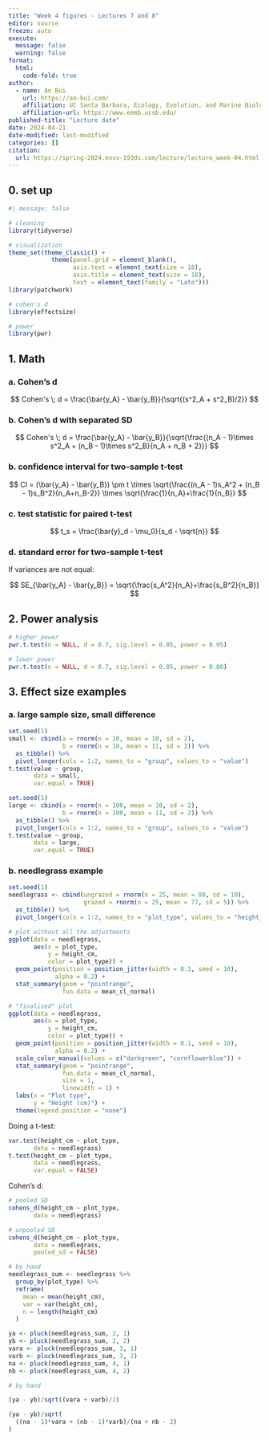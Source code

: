 ```yaml
---
title: "Week 4 figures - Lectures 7 and 8"
editor: source
freeze: auto
execute:
  message: false
  warning: false
format:
  html: 
    code-fold: true
author:
  - name: An Bui
    url: https://an-bui.com/
    affiliation: UC Santa Barbara, Ecology, Evolution, and Marine Biology
    affiliation-url: https://www.eemb.ucsb.edu/
published-title: "Lecture date"
date: 2024-04-21
date-modified: last-modified
categories: []
citation:
  url: https://spring-2024.envs-193ds.com/lecture/lecture_week-04.html
---
```



## 0. set up

```r
#| message: false

# cleaning
library(tidyverse)

# visualization
theme_set(theme_classic() +
            theme(panel.grid = element_blank(),
                  axis.text = element_text(size = 18),
                  axis.title = element_text(size = 18),
                  text = element_text(family = "Lato")))
library(patchwork)

# cohen's d
library(effectsize)

# power
library(pwr)
```

## 1. Math


### a. Cohen's d

$$
Cohen's \; d = \frac{\bar{y_A} - \bar{y_B}}{\sqrt{(s^2_A + s^2_B)/2}}
$$

### b. Cohen's d with separated SD

$$
Cohen's \; d = \frac{\bar{y_A} - \bar{y_B}}{\sqrt{\frac{(n_A - 1)\times s^2_A + (n_B - 1)\times s^2_B}{n_A + n_B + 2}}}
$$



### b. confidence interval for two-sample t-test

$$
CI = (\bar{y_A} - \bar{y_B}) \pm t \times \sqrt{\frac{(n_A - 1)s_A^2 + (n_B - 1)s_B^2}{n_A+n_B-2}} \times \sqrt{\frac{1}{n_A}+\frac{1}{n_B}}
$$

### c. test statistic for paired t-test

$$
t_s = \frac{\bar{y}_d - \mu_0}{s_d - \sqrt{n}}
$$

### d. standard error for two-sample t-test

If variances are not equal:

$$
SE_{\bar{y_A} - \bar{y_B}} = \sqrt{\frac{s_A^2}{n_A}+\frac{s_B^2}{n_B}}
$$

## 2. Power analysis

```r
# higher power
pwr.t.test(n = NULL, d = 0.7, sig.level = 0.05, power = 0.95)

# lower power
pwr.t.test(n = NULL, d = 0.7, sig.level = 0.05, power = 0.80)
```

## 3. Effect size examples

### a. large sample size, small difference

```r
set.seed(1)
small <- cbind(a = rnorm(n = 10, mean = 10, sd = 2), 
               b = rnorm(n = 10, mean = 11, sd = 2)) %>% 
  as_tibble() %>% 
  pivot_longer(cols = 1:2, names_to = "group", values_to = "value")
t.test(value ~ group,
       data = small,
       var.equal = TRUE)

set.seed(1)
large <- cbind(a = rnorm(n = 100, mean = 10, sd = 2), 
               b = rnorm(n = 100, mean = 11, sd = 2)) %>% 
  as_tibble() %>% 
  pivot_longer(cols = 1:2, names_to = "group", values_to = "value")
t.test(value ~ group,
       data = large,
       var.equal = TRUE)
```


### b. needlegrass example

```r
set.seed(1)
needlegrass <- cbind(ungrazed = rnorm(n = 25, mean = 80, sd = 10), 
                     grazed = rnorm(n = 25, mean = 77, sd = 5)) %>% 
  as_tibble() %>% 
  pivot_longer(cols = 1:2, names_to = "plot_type", values_to = "height_cm")

# plot without all the adjustments
ggplot(data = needlegrass,
       aes(x = plot_type,
           y = height_cm,
           color = plot_type)) +
  geom_point(position = position_jitter(width = 0.1, seed = 10),
             alpha = 0.2) +
  stat_summary(geom = "pointrange",
               fun.data = mean_cl_normal) 

# "finalized" plot
ggplot(data = needlegrass,
       aes(x = plot_type,
           y = height_cm,
           color = plot_type)) +
  geom_point(position = position_jitter(width = 0.1, seed = 10),
             alpha = 0.2) +
  scale_color_manual(values = c("darkgreen", "cornflowerblue")) +
  stat_summary(geom = "pointrange",
               fun.data = mean_cl_normal,
               size = 1,
               linewidth = 1) +
  labs(x = "Plot type",
       y = "Height (cm)") +
  theme(legend.position = "none")
```

Doing a t-test:

```r
var.test(height_cm ~ plot_type,
       data = needlegrass)
t.test(height_cm ~ plot_type,
       data = needlegrass,
       var.equal = FALSE)
```

Cohen's d:

```r
# pooled SD
cohens_d(height_cm ~ plot_type,
       data = needlegrass)

# unpooled SD
cohens_d(height_cm ~ plot_type,
       data = needlegrass, 
       pooled_sd = FALSE)

# by hand
needlegrass_sum <- needlegrass %>% 
  group_by(plot_type) %>% 
  reframe(
    mean = mean(height_cm),
    var = var(height_cm),
    n = length(height_cm)
  )

ya <- pluck(needlegrass_sum, 2, 1)
yb <- pluck(needlegrass_sum, 2, 2)
vara <- pluck(needlegrass_sum, 3, 1)
varb <- pluck(needlegrass_sum, 3, 2)
na <- pluck(needlegrass_sum, 4, 1)
nb <- pluck(needlegrass_sum, 4, 2)

# by hand

(ya - yb)/sqrt((vara + varb)/2)

(ya - yb)/sqrt(
  ((na - 1)*vara + (nb - 1)*varb)/(na + nb - 2)
)

```


